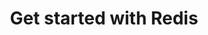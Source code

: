 ---
title: 'Get started with Redis'
sidebarTitle: 'Redis'
description: 'Stream Postgres changes to a Redis stream'
---